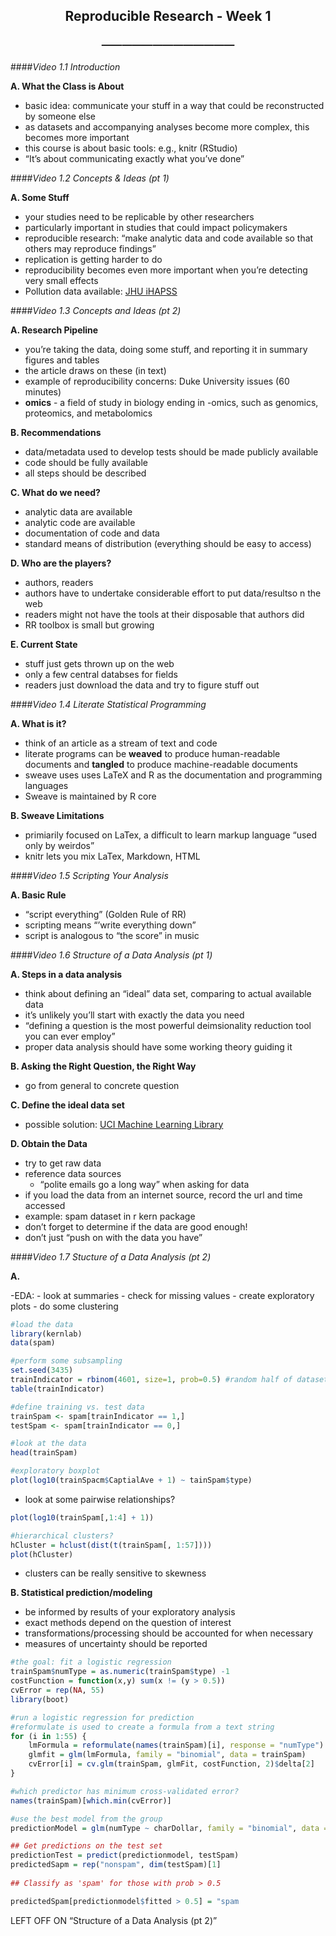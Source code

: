 <center> <h2>Reproducible Research - Week 1</h2> </center>
<center> <h3>---------------------------------------</h3> </center>

####*Video 1.1 Introduction*

**A. What the Class is About **

- basic idea: communicate your stuff in a way that could be reconstructed by someone else
- as datasets and accompanying analyses become more complex, this becomes more important
- this course is about basic tools: e.g., knitr (RStudio)
- "It's about communicating exactly what you've done"

####*Video 1.2 Concepts & Ideas (pt 1)*

**A. Some Stuff**

- your studies need to be replicable by other researchers
- particularly important in studies that could impact policymakers
- reproducible research: "make analytic data and code available so that others may reproduce findings"
- replication is getting harder to do
- reproducibility becomes even more important when you're detecting very small effects
- Pollution data available: [JHU iHAPSS](http://www.ihapss.jhsph.edu/)

####*Video 1.3 Concepts and Ideas (pt 2)*

**A. Research Pipeline**

- you're taking the data, doing some stuff, and reporting it in summary figures and tables
- the article draws on these (in text)
- example of reproducibility concerns: Duke University issues (60 minutes)
- <b>omics</b> - a field of study in biology ending in -omics, such as genomics, proteomics, and metabolomics

**B. Recommendations**

- data/metadata used to develop tests should be made publicly available
- code should be fully available
- all steps should be described

**C. What do we need?**

- analytic data are available
- analytic code are available
- documentation of code and data
- standard means of distribution (everything should be easy to access)

**D. Who are the players?**

- authors, readers
- authors have to undertake considerable effort to put data/resultso n the web
- readers might not have the tools at their disposable that authors did
- RR toolbox is small but growing

**E. Current State**

- stuff just gets thrown up on the web
- only a few central databses for fields
- readers just download the data and try to figure stuff out

####*Video 1.4 Literate Statistical Programming*

**A. What is it?**

- think of an article as a stream of text and code
- literate programs can be <b>weaved</b> to produce human-readable documents and <b>tangled</b> to produce machine-readable documents
- sweave uses uses LaTeX and R as the documentation and programming languages
- Sweave is maintained by R core

**B. Sweave Limitations**

- primiarily focused on LaTex, a difficult to learn markup language "used only by weirdos"
- knitr lets you mix LaTex, Markdown, HTML

####*Video 1.5 Scripting Your Analysis*

**A. Basic Rule**

- "script everything" (Golden Rule of RR)
- scripting means "'write everything down"
- script is analogous to "the score" in music

####*Video 1.6 Structure of a Data Analysis (pt 1)*

**A. Steps in a data analysis**

- think about defining an "ideal" data set, comparing to actual available data
- it's unlikely you'll start with exactly the data you need
- "defining a question is the most powerful deimsionality reduction tool you can ever employ"
- proper data analysis should have some working theory guiding it

**B. Asking the Right Question, the Right Way**

- go from general to concrete question

**C. Define the ideal data set**

- possible solution: [UCI Machine Learning Library](http://archive.ics.uci.edu/ml/datasets/Spambase)

**D. Obtain the Data**

- try to get raw data
- reference data sources
    - "polite emails go a long way" when asking for data
- if you load the data from an internet source, record the url and time accessed
- example: spam dataset in r kern package
- don't forget to determine if the data are good enough!
- don't just "push on with the data you have"

####*Video 1.7 Stucture of a Data Analysis (pt 2)*

**A. **

-EDA:
    - look at summaries
    - check for missing values
    - create exploratory plots
    - do some clustering
    
```r
#load the data
library(kernlab)
data(spam)

#perform some subsampling
set.seed(3435)
trainIndicator = rbinom(4601, size=1, prob=0.5) #random half of dataset
table(trainIndicator)

#define training vs. test data
trainSpam <- spam[trainIndicator == 1,]
testSpam <- spam[trainIndicator == 0,]

#look at the data
head(trainSpam)

#exploratory boxplot
plot(log10(trainSpacm$CaptialAve + 1) ~ tainSpam$type)
```

- look at some pairwise relationships?

```r
plot(log10(trainSpam[,1:4] + 1))

#hierarchical clusters?
hCluster = hclust(dist(t(trainSpam[, 1:57])))
plot(hCluster)
```

- clusters can be really sensitive to skewness

**B. Statistical prediction/modeling**

- be informed by results of your exploratory analysis
- exact methods depend on the question of interest
- transformations/processing should be accounted for when necessary
- measures of uncertainty should be reported

```r
#the goal: fit a logistic regression
trainSpam$numType = as.numeric(trainSpam$type) -1
costFunction = function(x,y) sum(x != (y > 0.5))
cvError = rep(NA, 55)
library(boot)

#run a logistic regression for prediction
#reformulate is used to create a formula from a text string
for (i in 1:55) {
    lmFormula = reformulate(names(trainSpam)[i], response = "numType")
    glmfit = glm(lmFormula, family = "binomial", data = trainSpam)
    cvError[i] = cv.glm(trainSpam, glmFit, costFunction, 2)$delta[2]
}

#which predictor has minimum cross-validated error?
names(trainSpam)[which.min(cvError)]

#use the best model from the group
predictionModel = glm(numType ~ charDollar, family = "binomial", data = trainSpam)

## Get predictions on the test set
predictionTest = predict(predictionmodel, testSpam)
predictedSapm = rep("nonspam", dim(testSpam)[1]
                    
## Classify as 'spam' for those with prob > 0.5

predictedSpam[predictionmodel$fitted > 0.5] = "spam
```

LEFT OFF ON "Structure of a Data Analysis (pt 2)" 